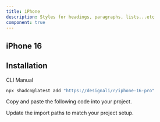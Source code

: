```yaml
---
title: iPhone
description: Styles for headings, paragraphs, lists...etc
component: true
---
```


## iPhone 16

<ComponentPreview name="iphone-16-pro" />

## Installation

<Tabs defaultValue="cli">

<TabsList>
  <TabsTrigger value="cli">CLI</TabsTrigger>
  <TabsTrigger value="manual">Manual</TabsTrigger>
</TabsList>
<TabsContent value="cli">

```bash
npx shadcn@latest add "https://designali/r/iphone-16-pro"
```

</TabsContent>

<TabsContent value="manual">

<Steps>

<Step>Copy and paste the following code into your project.</Step>

<ComponentSource name="iphone-16-pro" />

<Step>Update the import paths to match your project setup.</Step>

</Steps>

</TabsContent>

</Tabs>
